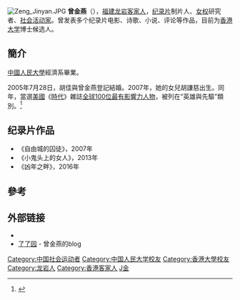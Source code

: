 {{expand|time=2010-11-19T13:27:38+00:00}}
{{blpsource|time=2010-11-19T13:27:38+00:00}}
[[File:Zeng_Jinyan.JPG|thumb]]
'''曾金燕'''（{{bd|1983年|10月9日}}），[[福建|福建]][[龙岩市|龙岩]][[客家人|客家人]]，[[纪录片|纪录片]]制片人、[[女权|女权]]研究者、[[社会活动家|社会活动家]]。曾发表多个纪录片电影、诗歌、小说、评论等作品，目前为[[香港大学|香港大学]]博士候选人。

==簡介==
[[中國人民大學|中國人民大學]]經濟系畢業。

2005年7月28日，胡佳與曾金燕登記結婚。2007年，她的女兒胡謙慈出生。同年，當選[[美國|美國]]《[[時代_(雜誌)|時代]]》雜誌[[時代百大人物|全球100位最有影響力人物]]，被列在“英雄與先驅”類別。<ref>{{cite web|url=http://www.voanews.com/chinese/news/a-21-w2007-05-04-voa35-58593357.html|title=曾金燕列入全球最具影響力人物榜|publisher=美國之音|access-date=2010-12-22|archive-date=2010-01-24|archive-url=https://web.archive.org/web/20100124170637/http://www1.voanews.com/chinese/news/a-21-w2007-05-04-voa35-58593357.html|dead-url=no}}</ref>

==纪录片作品==
*《自由城的囚徒》，2007年
*《小鬼头上的女人》，2013年
*《凶年之畔》，2016年

==參考==
{{reflist}}

==外部链接==
* {{Twitter|zengjinyan}}
* [https://zengjinyan.wordpress.com 了了园] {{Wayback|url=https://zengjinyan.wordpress.com/ |date=20210326171349 }} - 曾金燕的blog

{{Authority control}}
{{DEFAULTSORT:Zeng曾}}
[[Category:中国社会运动者|Category:中国社会运动者]]
[[Category:中国人民大学校友|Category:中国人民大学校友]]
[[Category:香港大學校友|Category:香港大學校友]]
[[Category:龙岩人|Category:龙岩人]]
[[Category:香港客家人|Category:香港客家人]]
[[Category:曾姓|J金]]